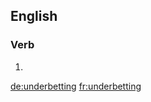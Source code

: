 ==English==

===Verb===
{{head|en|present participle}}

# {{present participle of|underbet|lang=en}}

[[de:underbetting]]
[[fr:underbetting]]